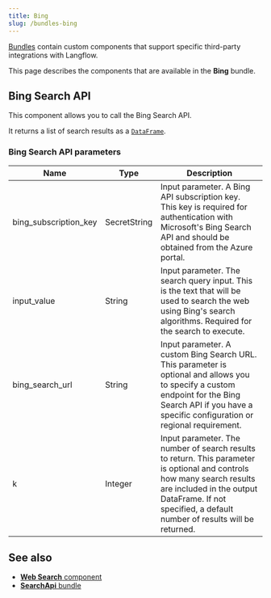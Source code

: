 ```yaml
---
title: Bing
slug: /bundles-bing
---
```



[Bundles](/components-bundle-components) contain custom components that support specific third-party integrations with Langflow.

This page describes the components that are available in the **Bing** bundle.

## Bing Search API

This component allows you to call the Bing Search API.

It returns a list of search results as a [`DataFrame`](/data-types#dataframe).

### Bing Search API parameters

<PartialParams />

| Name | Type | Description |
|------|------|-------------|
| bing_subscription_key | SecretString | Input parameter. A Bing API subscription key. This key is required for authentication with Microsoft's Bing Search API and should be obtained from the Azure portal. |
| input_value | String | Input parameter. The search query input. This is the text that will be used to search the web using Bing's search algorithms. Required for the search to execute. |
| bing_search_url | String | Input parameter. A custom Bing Search URL. This parameter is optional and allows you to specify a custom endpoint for the Bing Search API if you have a specific configuration or regional requirement. |
| k | Integer | Input parameter. The number of search results to return. This parameter is optional and controls how many search results are included in the output DataFrame. If not specified, a default number of results will be returned. |

## See also

* [**Web Search** component](/components-data#web-search)
* [**SearchApi** bundle](/bundles-searchapi)